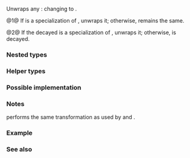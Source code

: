 {{cpp/title|unwrap_reference|unwrap_ref_decay}}
{{cpp/utility/functional/navbar}}
{{dcl begin}}
{{dcl header|type_traits}}
{{dcl header|functional}}
{{dcl|num=1|since=c++20|
template&lt; class T &gt;
struct unwrap_reference;
}}
{{dcl|num=2|since=c++20|
template&lt; class T &gt;
struct unwrap_ref_decay;
}}
{{dcl end}}

Unwraps any {{lc|std::reference_wrapper}}: changing {{c/core|std::reference_wrapper&lt;U&gt;}} to {{tt|U&amp;}}.

@1@ If {{tt|T}} is a specialization of {{lc|std::reference_wrapper}}, unwraps it; otherwise, {{tt|T}} remains the same.

@2@ If the decayed {{tt|T}} is a specialization of {{lc|std::reference_wrapper}}, unwraps it; otherwise, {{tt|T}} is decayed.

{{cpp/types/nospec|any}}

===Nested types===
{{dsc begin}}
{{dsc hitem|Type|Definition}}
{{dsc|{{tt|type}}|
{{v|1}} {{tt|U&amp;}} if {{tt|T}} is {{c/core|std::reference_wrapper&lt;U&gt;}}; {{tt|T}} otherwise&lt;br&gt;
{{v|2}} {{tt|U&amp;}} if {{c/core|std::decay_t&lt;T&gt;}} is {{c/core|std::reference_wrapper&lt;U&gt;}}; {{c/core|std::decay_t&lt;T&gt;}} otherwise}}
{{dsc end}}

===Helper types===
{{dcl begin}}
{{dcl|num=1|since=c++20|1=
template&lt;class T&gt;
using unwrap_reference_t = unwrap_reference&lt;T&gt;::type;
}}
{{dcl|num=2|since=c++20|1=
template&lt;class T&gt;
using unwrap_ref_decay_t = unwrap_ref_decay&lt;T&gt;::type;
}}
{{dcl end}}

===Possible implementation===
{{eq fun|1=
template&lt;class T&gt;
struct unwrap_reference { using type = T; };
template&lt;class U&gt;
struct unwrap_reference&lt;std::reference_wrapper&lt;U&gt;&gt; { using type = U&amp;; };

template&lt;class T&gt;
struct unwrap_ref_decay : std::unwrap_reference&lt;std::decay_t&lt;T&gt;&gt; {};
}}

===Notes===
{{tt|std::unwrap_ref_decay}} performs the same transformation as used by {{lc|std::make_pair}} and {{lc|std::make_tuple}}.

{{feature test macro|__cpp_lib_unwrap_ref|{{tt|std::unwrap_ref_decay}} and {{tt|std::unwrap_reference}}|std=C++20|value=201811L}}

===Example===
{{example
|code=
#include &lt;cassert&gt;
#include &lt;functional&gt;
#include &lt;iostream&gt;
#include &lt;type_traits&gt;

int main()
{
    static_assert(std::is_same_v&lt;std::unwrap_reference_t&lt;int&gt;, int&gt;);
    static_assert(std::is_same_v&lt;std::unwrap_reference_t&lt;const int&gt;, const int&gt;);
    static_assert(std::is_same_v&lt;std::unwrap_reference_t&lt;int&amp;&gt;, int&amp;&gt;);
    static_assert(std::is_same_v&lt;std::unwrap_reference_t&lt;int&amp;&amp;&gt;, int&amp;&amp;&gt;);
    static_assert(std::is_same_v&lt;std::unwrap_reference_t&lt;int*&gt;, int*&gt;);
    
    {
        using T = std::reference_wrapper&lt;int&gt;;
        using X = std::unwrap_reference_t&lt;T&gt;;
        static_assert(std::is_same_v&lt;X, int&amp;&gt;);
    }
    {
        using T = std::reference_wrapper&lt;int&amp;&gt;;
        using X = std::unwrap_reference_t&lt;T&gt;;
        static_assert(std::is_same_v&lt;X, int&amp;&gt;);
    }
    
    static_assert(std::is_same_v&lt;std::unwrap_ref_decay_t&lt;int&gt;, int&gt;);
    static_assert(std::is_same_v&lt;std::unwrap_ref_decay_t&lt;const int&gt;, int&gt;);
    static_assert(std::is_same_v&lt;std::unwrap_ref_decay_t&lt;const int&amp;&gt;, int&gt;);
    
    {
        using T = std::reference_wrapper&lt;int&amp;&amp;&gt;;
        using X = std::unwrap_ref_decay_t&lt;T&gt;;
        static_assert(std::is_same_v&lt;X, int&amp;&gt;);
    }
    
    {
        auto reset = []&lt;typename T&gt;(T&amp;&amp; z)
        {
        //  x = 0; // Error: does not work if T is reference_wrapper&lt;&gt;
            // converts T&amp;&amp; into T&amp; for ordinary types
            // converts T&amp;&amp; into U&amp; for reference_wrapper&lt;U&gt;
            decltype(auto) r = std::unwrap_reference_t&lt;T&gt;(z);
            std::cout &lt;&lt; "r: " &lt;&lt; r &lt;&lt; '\n';
            r = 0; // OK, r has reference type
        };
        
        int x = 1;
        reset(x);
        assert(x == 0);
        
        int y = 2;
        reset(std::ref(y));
        assert(y == 0);
    }
}
|output=
r: 1
r: 2
}}

===See also===
{{dsc begin}}
{{dsc inc|cpp/utility/functional/dsc reference_wrapper}}
{{dsc inc|cpp/utility/pair/dsc make_pair}}
{{dsc inc|cpp/utility/tuple/dsc make_tuple}}
{{dsc end}}

{{langlinks|es|ja|ru|zh}}